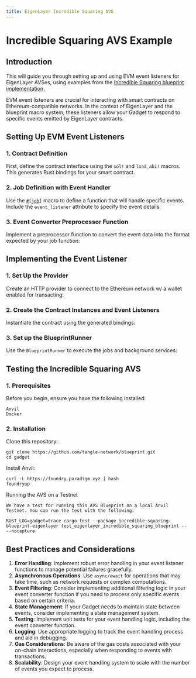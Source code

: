 ```yaml
---
title: EigenLayer Incredible Squaring AVS
---
```



# Incredible Squaring AVS Example

## Introduction

This will guide you through setting up and using EVM event listeners for EigenLayer AVSes, using examples from the
[Incredible Squaring blueprint implementation](https://github.com/tangle-network/blueprint/tree/main/blueprints/incredible-squaring-eigenlayer).

EVM event listeners are crucial for interacting with smart contracts on Ethereum-compatible networks.
In the context of EigenLayer and the blueprint macro system, these listeners allow your Gadget to respond to specific
events emitted by EigenLayer contracts.

## Setting Up EVM Event Listeners

### 1. Contract Definition

First, define the contract interface using the `sol!` and `load_abi!` macros. This generates Rust bindings for your smart contract.

<GithubFileReaderDisplay
  url="https://github.com/tangle-network/blueprint/blob/main/blueprints/incredible-squaring-eigenlayer/src/lib.rs"
  fromLine={48}
  toLine={59}
  title="incredible-squaring-eigenlayer/src/lib.rs"
/>

### 2. Job Definition with Event Handler

Use the [`#[job]`](/developers/blueprint-macros/jobs) macro to define a function that will handle specific events. Include the `event_listener` attribute to specify the event details:

<GithubFileReaderDisplay
  url="https://github.com/tangle-network/blueprint/blob/main/blueprints/incredible-squaring-eigenlayer/src/jobs/initialize_task.rs"
  fromLine={13}
  toLine={52}
  title="incredible-squaring-eigenlayer/src/jobs/initialize_task.rs"
/>

### 3. Event Converter Preprocessor Function

Implement a preprocessor function to convert the event data into the format expected by your job function:

<GithubFileReaderDisplay
  url="https://github.com/tangle-network/blueprint/blob/main/blueprints/incredible-squaring-eigenlayer/src/jobs/initialize_task.rs"
  fromLine={54}
  toLine={67}
  title="Event converter pre processor function"
/>

## Implementing the Event Listener

### 1. Set Up the Provider

Create an HTTP provider to connect to the Ethereum network w/ a wallet enabled for transacting:

<GithubFileReaderDisplay
  url="https://github.com/tangle-network/blueprint/blob/main/blueprints/incredible-squaring-eigenlayer/src/main.rs"
  fromLine={20}
  toLine={24}
  title="Provider setup"
/>

### 2. Create the Contract Instances and Event Listeners

Instantiate the contract using the generated bindings:

<GithubFileReaderDisplay
  url="https://github.com/tangle-network/blueprint/blob/main/blueprints/incredible-squaring-eigenlayer/src/main.rs"
  fromLine={36}
  toLine={44}
  title="Contract creation and event listener setup"
/>

### 3. Set up the BlueprintRunner

Use the `BlueprintRunner` to execute the jobs and background services:

<GithubFileReaderDisplay
  url="https://github.com/tangle-network/blueprint/blob/main/blueprints/incredible-squaring-eigenlayer/src/main.rs"
  fromLine={47}
  toLine={56}
  title="BlueprintRunner setup"
/>

## Testing the Incredible Squaring AVS

### 1. Prerequisites

Before you begin, ensure you have the following installed:

    Anvil
    Docker

### 2. Installation

Clone this repository:

```shell
git clone https://github.com/tangle-network/blueprint.git
cd gadget
```

Install Anvil:

```shell
curl -L https://foundry.paradigm.xyz | bash
foundryup
```

Running the AVS on a Testnet

    We have a test for running this AVS Blueprint on a local Anvil Testnet. You can run the test with the following:

```shell
RUST_LOG=gadget=trace cargo test --package incredible-squaring-blueprint-eigenlayer test_eigenlayer_incredible_squaring_blueprint -- --nocapture
```

## Best Practices and Considerations

1. **Error Handling**: Implement robust error handling in your event listener functions to manage potential failures gracefully.
2. **Asynchronous Operations**: Use `async/await` for operations that may take time, such as network requests or complex computations.
3. **Event Filtering**: Consider implementing additional filtering logic in your event converter function if you need to process only specific events based on certain criteria.
4. **State Management**: If your Gadget needs to maintain state between events, consider implementing a state management system.
5. **Testing**: Implement unit tests for your event handling logic, including the event converter function.
6. **Logging**: Use appropriate logging to track the event handling process and aid in debugging.
7. **Gas Considerations**: Be aware of the gas costs associated with your on-chain interactions, especially when responding to events with transactions.
8. **Scalability**: Design your event handling system to scale with the number of events you expect to process.
